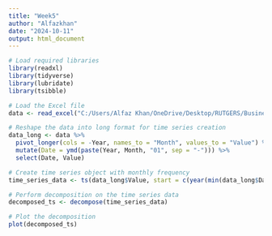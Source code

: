 ---
title: "Week5"
author: "Alfazkhan"
date: "2024-10-11"
output: html_document
---

```{r}
# Load required libraries
library(readxl)
library(tidyverse)
library(lubridate)
library(tsibble)

# Load the Excel file
data <- read_excel("C:/Users/Alfaz Khan/OneDrive/Desktop/RUTGERS/Business Forecasting/Week 3/Job Openings and Labor Turnover Survey.xlsx", sheet = "BLS Data Series")

# Reshape the data into long format for time series creation
data_long <- data %>%
  pivot_longer(cols = -Year, names_to = "Month", values_to = "Value") %>%
  mutate(Date = ymd(paste(Year, Month, "01", sep = "-"))) %>%
  select(Date, Value)

# Create time series object with monthly frequency
time_series_data <- ts(data_long$Value, start = c(year(min(data_long$Date)), month(min(data_long$Date))), frequency = 12)

# Perform decomposition on the time series data
decomposed_ts <- decompose(time_series_data)

# Plot the decomposition
plot(decomposed_ts)
```
